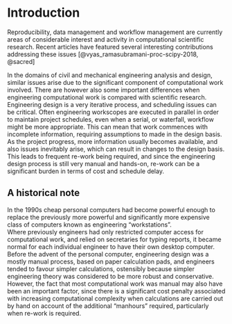 # Introduction {#intro}

Reproducibility, data management and workflow management are currently 
areas of considerable interest and activity
in computational scientific research.
Recent articles have featured several interesting contributions
addressing these issues 
[@vyas_ramasubramani-proc-scipy-2018, @sacred]

In the domains of civil and mechanical engineering analysis and design, similar issues arise due to the significant component of computational work involved. There are however also some important differences when engineering computational work is compared with scientific research. Engineering design is a very iterative process, and scheduling issues can be critical. 
Often engineering workscopes are executed in parallel in order to maintain project schedules, even when a serial, or waterfall, workflow might be more appropriate.
This can mean that work commences with incomplete information,
requiring assumptions to made in the design basis. 
As the project progress, more information usually becomes available, 
and also issues inevitably arise, which can result in changes to the design basis. This leads to frequent re-work being required, and since the engineering design process is still very manual and hands-on, re-work can be a significant burden in terms of cost and schedule delay.

## A historical note

In the 1990s cheap personal computers had become powerful enough to
replace the previously more powerful and significantly more expensive
class of computers known as engineering "workstations".  
Where previously engineers
had only restricted computer access for computational work, and 
relied on secretaries for typing reports, it became normal for each individual
engineer to have their own desktop computer. 
Before the advent of the personal computer, engineering design
was a mostly manual process, based on paper calculation pads, 
and engineers tended to favour simpler calculations, ostensibly
because simpler engineering theory was considered to be more
robust and conservative. However, the fact that most computational 
work was manual may also have been an important factor, since there is
a significant cost penalty associated with increasing computational
complexity when calculations are carried out by hand
on account of the additional "manhours" required, 
particularly when re-work is required.   




